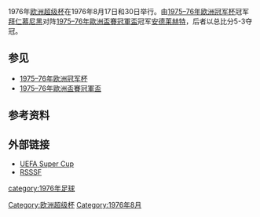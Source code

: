 {{Infobox football match
| title                   = 1976年欧洲超级杯
| image                   =
| event                   =
| team1                   = [[拜仁慕尼黑足球俱乐部|拜仁慕尼黑]]
| team1association        = {{flagicon|FRG|size=30px}}
| team1score              = 3
| team2                   = [[安德莱赫特足球俱乐部|安德莱赫特]]
| team2association        = {{Flagicon|BEL|size=30px}}
| team2score              = 5
| details                 = 总比分
| firstleg                = 第一回合
| team1score1             = 2
| team2score1             = 1
| details1                =
| date1                   = 1976年8月17日
| stadium1                = [[慕尼黑奥林匹克体育场|奥林匹克体育场]]
| city1                   = [[慕尼黑|慕尼黑]]
| referee1                = Ken Burns ({{nfa|ENG}})
| attendance1             = 41,000
| weather1                =
| secondleg               = 第二回合
| team1score2             = 1
| team2score2             = 4
| details2                =
| date2                   = 1976年8月30日
| stadium2                = Emile Verséstadion
| city2                   = [[布鲁塞尔|布鲁塞尔]]
| referee2                = Paul Schiller ({{nfa|AUT}})
| attendance2             = 35,000
| weather2                =
| previous                = [[1975年欧洲超级杯|1975]]
| next                    = [[1977年欧洲超级杯|1977]]
}}
1976年[[欧洲超级杯|欧洲超级杯]]在1976年8月17日和30日举行。由[[1975–76年欧洲冠军杯|1975–76年欧洲冠军杯]]冠军[[拜仁慕尼黑足球俱乐部|拜仁慕尼黑]]对阵[[1975–76年歐洲盃賽冠軍盃|1975–76年歐洲盃賽冠軍盃]]冠军[[安德莱赫特足球俱乐部|安德莱赫特]]，后者以总比分5-3夺冠。
==参见==
*[[1975–76年欧洲冠军杯|1975–76年欧洲冠军杯]]
*[[1975–76年歐洲盃賽冠軍盃|1975–76年歐洲盃賽冠軍盃]]

==参考资料==
{{reflist}}

==外部链接==
* [https://web.archive.org/web/20050830105005/http://www.uefa.com/competitions/supercup/index.html UEFA Super Cup]
* [http://www.rsssf.com/ec/ec197576.html#sc RSSSF]{{Wayback|url=http://www.rsssf.com/ec/ec197576.html#sc |date=20110817205959 }}
{{欧洲超级杯}}

{{DEFAULTSORT:1976 European Super Cup}}
[[Category:欧洲超级杯|Category:欧洲超级杯]]
[[category:1976年足球|category:1976年足球]]
[[Category:1976年8月|Category:1976年8月]]